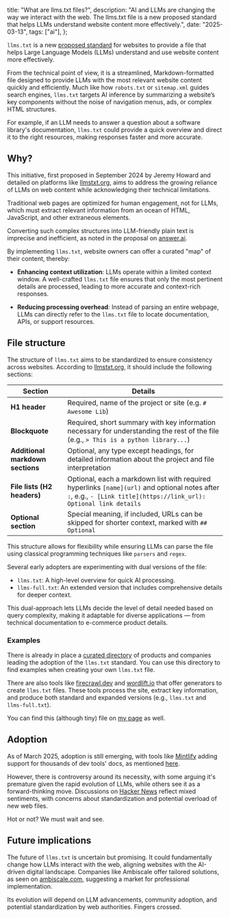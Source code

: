   title: "What are llms.txt files?",
  description:
    "AI and LLMs are changing the way we interact with the web. The llms.txt file is a new proposed standard that helps LLMs understand website content more effectively.",
  date: "2025-03-13",
  tags: ["ai"],
};

`llms.txt` is a new [proposed standard](https://github.com/AnswerDotAI/llms-txt) for websites to provide a file that helps Large Language Models (LLMs) understand and use website content more effectively.

From the technical point of view, it is a streamlined, Markdown-formatted file designed to provide LLMs with the most relevant website content quickly and efficiently. Much like how `robots.txt` or `sitemap.xml` guides search engines, `llms.txt` targets AI inference by summarizing a website’s key components without the noise of navigation menus, ads, or complex HTML structures.

For example, if an LLM needs to answer a question about a software library's documentation, `llms.txt` could provide a quick overview and direct it to the right resources, making responses faster and more accurate.

## Why?

This initiative, first proposed in September 2024 by Jeremy Howard and detailed on platforms like [llmstxt.org](https://llmstxt.org), aims to address the growing reliance of LLMs on web content while acknowledging their technical limitations.

Traditional web pages are optimized for human engagement, not for LLMs, which must extract relevant information from an ocean of HTML, JavaScript, and other extraneous elements.

Converting such complex structures into LLM-friendly plain text is imprecise and inefficient, as noted in the proposal on [answer.ai](https://www.answer.ai/posts/2024-09-03-llmstxt.html).

By implementing `llms.txt`, website owners can offer a curated "map" of their content, thereby:

- **Enhancing context utilization**:
  LLMs operate within a limited context window. A well-crafted `llms.txt` file ensures that only the most pertinent details are processed, leading to more accurate and context-rich responses.

- **Reducing processing overhead**:
  Instead of parsing an entire webpage, LLMs can directly refer to the `llms.txt` file to locate documentation, APIs, or support resources.

## File structure

The structure of `llms.txt` aims to be standardized to ensure consistency across websites. According to [llmstxt.org](https://llmstxt.org/#example), it should include the following sections:

| Section                          | Details                                                                                                                                                             |
| -------------------------------- | ------------------------------------------------------------------------------------------------------------------------------------------------------------------- |
| **H1 header**                    | Required, name of the project or site (e.g. `# Awesome Lib`)                                                                                                        |
| **Blockquote**                   | Required, short summary with key information necessary for understanding the rest of the file (e.g., `> This is a python library...`)                               |
| **Additional markdown sections** | Optional, any type except headings, for detailed information about the project and file interpretation                                                              |
| **File lists (H2 headers)**      | Optional, each a markdown list with required hyperlinks `[name](url)` and optional notes after `:`, e.g., `- [Link title](https://link_url): Optional link details` |
| **Optional section**             | Special meaning, if included, URLs can be skipped for shorter context, marked with `## Optional`                                                                    |

This structure allows for flexibility while ensuring LLMs can parse the file using classical programming techniques like `parsers` and `regex`.

Several early adopters are experimenting with dual versions of the file:

- `llms.txt`: A high-level overview for quick AI processing.
- `llms-full.txt`: An extended version that includes comprehensive details for deeper context.

This dual-approach lets LLMs decide the level of detail needed based on query complexity, making it adaptable for diverse applications — from technical documentation to e-commerce product details.

### Examples

There is already in place a [curated directory](https://directory.llmstxt.cloud/) of products and companies leading the adoption of the `llms.txt` standard. You can use this directory to find examples when creating your own `llms.txt` file.

There are also tools like [firecrawl.dev](https://www.firecrawl.dev/blog/How-to-Create-an-llms-txt-File-for-Any-Website) and [wordlift.io](https://wordlift.io/generate-llms-txt/) that offer generators to create `llms.txt` files. These tools process the site, extract key information, and produce both standard and expanded versions (e.g., `llms.txt` and `llms-full.txt`).

You can find this (although tiny) file on [my page](https://kamiljozwik.com/llms.txt) as well.

## Adoption

As of March 2025, adoption is still emerging, with tools like [Mintlify](https://docs.anthropic.com/llms-full.txt) adding support for thousands of dev tools' docs, as mentioned [here](https://towardsdatascience.com/llms-txt-414d5121bcb3/).

However, there is controversy around its necessity, with some arguing it's premature given the rapid evolution of LLMs, while others see it as a forward-thinking move. Discussions on [Hacker News](https://news.ycombinator.com/item?id=41439983) reflect mixed sentiments, with concerns about standardization and potential overload of new web files.

Hot or not? We must wait and see.

## Future implications

The future of `llms.txt` is uncertain but promising. It could fundamentally change how LLMs interact with the web, aligning websites with the AI-driven digital landscape. Companies like Ambiscale offer tailored solutions, as seen on [ambiscale.com](https://ambiscale.com/blog/what-is-llms-txt-and-why-does-your-website-need-it-in-the-ai-era/), suggesting a market for professional implementation.

Its evolution will depend on LLM advancements, community adoption, and potential standardization by web authorities. Fingers crossed.
